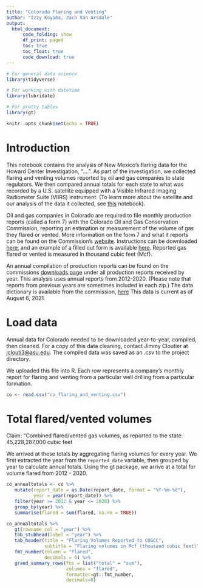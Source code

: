 ```yaml
---
title: "Colorado Flaring and Venting"
author: "Izzy Koyama, Zach Van Arsdale"
output: 
  html_document:
      code_folding: show
      df_print: paged
      toc: true
      toc_float: true
      code_download: true
---
```


```r

# For general data science
library(tidyverse)

# For working with datetime
library(lubridate)

# For pretty tables
library(gt)

knitr::opts_chunk$set(echo = TRUE)

```

# Introduction

This notebook contains the analysis of New Mexico's flaring data for the Howard Center Investigation, "....". As part of the investigation, we collected flaring and venting volumes reported by oil and gas companies to state regulators. We then compared annual totals for each state to what was recorded by a U.S. satellite equipped with a Visible Infrared Imaging Radiometer Suite (VIIRS) instrument. (To learn more about the satellite and our analysis of the data it collected, see [this](....) notebook).

Oil and gas companies in Colorado are required to file monthly production reports (called a form 7) with the Colorado Oil and Gas Conservation Commission, reporting an estimation or measurement of the volume of gas they flared or vented. More information on the form 7 and what it reports can be found on the Commission's [website](https://cogcc.state.co.us/reg.html#/forms/form7_new). Instructions can be downloaded [here](https://cogcc.state.co.us/documents/reg/Forms/instructions/data_templates/Form7wInstructions.xls), and an example of a filled out form is available [here](https://cogcc.state.co.us/documents/reg/Forms/instructions/Example_Forms/fm7_page1_example.pdf). Reported gas flared or vented is measured in thousand cubic feet (Mcf).

An annual compilation of production reports can be found on the commissions [downloads page](https://cogcc.state.co.us/data2.html#/downloads) under all production reports received by year. This analysis uses annual reports from 2012-2020. (Please note that reports from previous years are sometimes included in each zip.) The data dictionary is available from the commission, [here](https://cogcc.state.co.us/documents/data/downloads/production/production_record_data_dictionary.htm) This data is current as of August 6, 2021.

# Load data

Annual data for Colorado needed to be downloaded year-to-year, compiled, then cleaned. For a copy of this data cleaning, contact Jimmy Cloutier at [jclouti3@asu.edu](mailto:jclouti3@asu.edu). The compiled data was saved as an .csv to the project directory. 

We uploaded this file into R. Each row represents a company's monthly report for flaring and venting from a particular well drilling from a particular formation. 

```r

co <- read.csv("co_flaring_and_venting.csv")

```

# Total flared/vented volumes 

Claim: "Combined flared/vented gas volumes, as reported to the state: 45,228,287,000 cubic feet


We arrived at these totals by aggregating flaring volumes for every year. We first extracted the year from the `reported_date` variable, then grouped by year to calculate annual totals. Using the gt package, we arrive at a total for volume flared from 2012 - 2020. 

```r

co_annualtotals <- co %>%
   mutate(report_date = as.Date(report_date, format = "%Y-%m-%d"), 
          year = year(report_date)) %>%
   filter(year >= 2012 & year <= 2020) %>%
   group_by(year) %>%
   summarise(flared = sum(flared, na.rm = TRUE))

co_annualtotals %>%
   gt(rowname_col = "year") %>%
   tab_stubhead(label = "year") %>%
   tab_header(title = "Flaring Volumes Reported to COGCC",
              subtitle = "Flaring volumes in Mcf (thousand cubic feet)") %>%
   fmt_number(column = "flared",
              decimals = 0) %>%
   grand_summary_rows(fns = list("total" = "sum"),
                      columns = "flared",
                      formatter=gt::fmt_number,
                      decimals=0)

```




